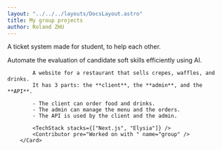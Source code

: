 ```yaml
---
layout: "../../../layouts/DocsLayout.astro"
title: My group projects
author: Roland ZHU
---
```



<CardGrid>
	  <Card target title="KRYP Ticket" href="https://kryp-ticket.vercel.app">
			<p>A ticket system made for student, to help each other.</p>
			<TechStack stacks={["Next.js"]} />
			<Contributor pre="Worked on with " name="khai" target="linkedin" />
		</Card>
		<Card title="FlowVerse">
			<p>
				Automate the evaluation of candidate soft skills efficiently using AI.
			</p>
			<TechStack stacks={["Next.js", "Hono"]} />
			<Contributor pre="Worked on with " name="group" />
		</Card>
		<Card title="Crep'Way">

    		A website for a restaurant that sells crepes, waffles, and drinks.
    		It has 3 parts: the **client**, the **admin**, and the **API**.

    		- The client can order food and drinks.
    		- The admin can manage the menu and the orders.
    		- The API is used by the client and the admin.

    		<TechStack stacks={["Next.js", "Elysia"]} />
    		<Contributor pre="Worked on with " name="group" />
    	</Card>

</CardGrid>
